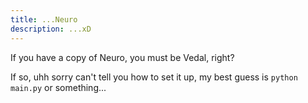 ```yaml
---
title: ...Neuro
description: ...xD
---
```


If you have a copy of Neuro, you must be Vedal, right?

If so, uhh sorry can't tell you how to set it up, my best guess is `python main.py` or something...
